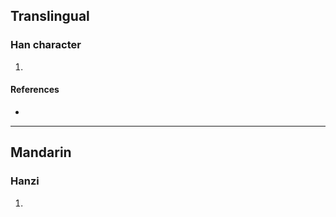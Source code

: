 {{character info/new}}
==Translingual==

===Han character===
{{Han char|rn=85|rad=水|as=16|sn=19|four=|canj=ESMB,XESMB|ids=⿰氵翯}}

# {{defn|Han|sort=水16}}

====References====
* {{Han ref|kx=0660.170|dkj=18669|dj=1070.100|hdz=31786.030|uh=7025|ud=28709}}

----

==Mandarin==

===Hanzi===
{{cmn-hanzi|pin=[[hào]] ([[hao4]])|wg=hao<sup>4</sup>}}

# {{defn|lang=cmn|sort=水16}}